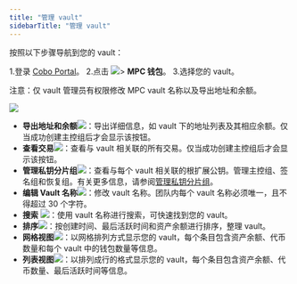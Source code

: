 ```yaml
---
title: "管理 vault"
sidebarTitle: "管理 vault"
---
```


按照以下步骤导航到您的 vault：

1.登录 [Cobo Portal](https://portal.cobo.com/login)。
2.点击 <img src="/cn/images/mpc-wallet/wallets-icon.svg" className="icon"></img>> **MPC 钱包**。
3.选择您的 vault。

注意：仅 vault 管理员有权限修改 MPC vault 名称以及导出地址和余额。

<img src="/cn/images/mpc-wallet/manage-mpc-vault.png" className="screenshot_full_screen"/>

- **导出地址和余额**<img src="/cn/images/mpc-wallet/export-address.svg" className="icon"></img>：导出详细信息，如 vault 下的地址列表及其相应余额。仅当成功创建主控组后才会显示该按钮。
- **查看交易**<img src="/cn/images/mpc-wallet/icon_view transactions.svg" className="icon"></img>：查看与 vault 相关联的所有交易。仅当成功创建主控组后才会显示该按钮。
- **管理私钥分片组**<img src="/cn/images/mpc-wallet/manage-key-share-group.svg" className="icon"></img>：查看与每个 vault 相关联的根扩展公钥。管理主控组、签名组和恢复组。有关更多信息，请参阅[管理私钥分片组](/en/portal/mpc-wallets/ocw/manage-key-share-groups)。
- **编辑 Vault 名称**<img src="/cn/images/mpc-wallet/icon_edit.svg" className="icon"></img>：修改 vault 名称。团队内每个 vault 名称必须唯一，且不得超过 30 个字符。
- **搜索** <img src="/cn/images/mpc-wallet/icon_search.svg" className="icon"></img>：使用 vault 名称进行搜索，可快速找到您的 vault。
- **排序**<img src="/cn/images/mpc-wallet/icon_sort.svg" className="icon"></img>：按创建时间、最后活跃时间和资产余额进行排序，整理 vault。
- **网格视图**<img src="/cn/images/mpc-wallet/icon_grid.svg" className="icon"></img>：以网格排列方式显示您的 vault，每个条目包含资产余额、代币数量和每个 vault 中的钱包数量等信息。
- **列表视图**<img src="/cn/images/mpc-wallet/icon_list.svg" className="icon"></img>：以排列成行的格式显示您的 vault，每个条目包含资产余额、代币数量、最后活跃时间等信息。
